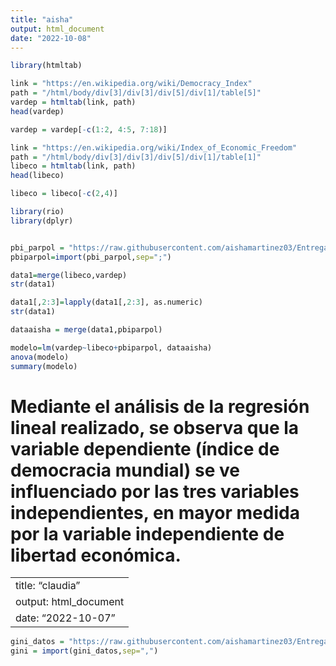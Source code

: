 ---
title: "aisha"
output: html_document
date: "2022-10-08"
---

```{r}
library(htmltab)

link = "https://en.wikipedia.org/wiki/Democracy_Index"
path = "/html/body/div[3]/div[3]/div[5]/div[1]/table[5]"
vardep = htmltab(link, path)
head(vardep)
```
```{r}
vardep = vardep[-c(1:2, 4:5, 7:18)]

link = "https://en.wikipedia.org/wiki/Index_of_Economic_Freedom"
path = "/html/body/div[3]/div[3]/div[5]/div[1]/table[1]"
libeco = htmltab(link, path)
head(libeco)
```


```{r}
libeco = libeco[-c(2,4)]

library(rio)
library(dplyr)


pbi_parpol = "https://raw.githubusercontent.com/aishamartinez03/Entregables-EST/main/pbi_parpol.csv"
pbiparpol=import(pbi_parpol,sep=";")

data1=merge(libeco,vardep)
str(data1)
```

```{r}
data1[,2:3]=lapply(data1[,2:3], as.numeric)
str(data1)
```

```{r}
dataaisha = merge(data1,pbiparpol)
```

```{r}
modelo=lm(vardep~libeco+pbiparpol, dataaisha)
anova(modelo)
summary(modelo)
```

# Mediante el análisis de la regresión lineal realizado, se observa que la variable dependiente (índice de democracia mundial) se ve influenciado por las tres variables independientes, en mayor medida por la variable independiente de libertad económica.





---
title: "claudia"
output: html_document
date: "2022-10-07"
---

```{r}
gini_datos = "https://raw.githubusercontent.com/aishamartinez03/Entregables-EST/main/giniexport.csv"
gini = import(gini_datos,sep=",")

```





